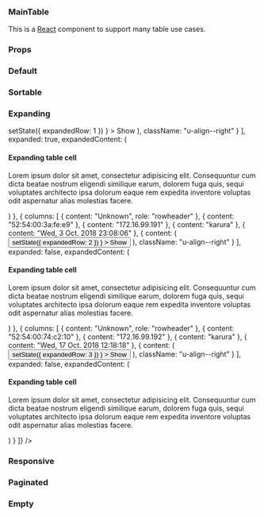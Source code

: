 
<Meta title="MainTable" component={MainTable} decorators={[withKnobs]} />

### MainTable

This is a [React](https://reactjs.org/) component to support many table use cases.

### Props

<Props of={MainTable} />

### Default

<Preview>
  <Story name="Default">
    <MainTable
      headers={[
        { content: null },
        { content: "Foundation Cloud" },
        { content: "Foundation Cloud Plus" }
      ]}
      rows={[
        {
          columns: [
            {
              content: "Expert delivery of an Ubuntu OpenStack cloud",
              role: "rowheader"
            },
            { content: "Reference architecture" },
            { content: "Custom architecture" }
          ]
        },
        {
          columns: [
            { content: "Workshop and training", role: "rowheader" },
            { content: "2-days" },
            { content: "4-days" }
          ]
        },
        {
          columns: [
            { content: "One-time price", role: "rowheader" },
            { content: "$75,000" },
            { content: "$150,000" }
          ]
        }
      ]}
    />
  </Story>
</Preview>

### Sortable

<Preview>
  <Story name="Sortable">
    <MainTable
      headers={[
        { content: "Status", sortKey: "status" },
        { content: "Cores", sortKey: "cores", className: "u-align--right" },
        { content: "RAM", sortKey: "ram", className: "u-align--right" },
        { content: "Disks", sortKey: "disks", className: "u-align--right" }
      ]}
      rows={[
        {
          columns: [
            { content: "Ready", role: "rowheader" },
            { content: 1, className: "u-align--right" },
            { content: "1 GiB", className: "u-align--right" },
            { content: 2, className: "u-align--right" }
          ],
          sortData: {
            status: "ready",
            cores: 2,
            ram: 1,
            disks: 2
          }
        },
        {
          columns: [
            { content: "Idle", role: "rowheader" },
            { content: 1, className: "u-align--right" },
            { content: "1 GiB", className: "u-align--right" },
            { content: 2, className: "u-align--right" }
          ],
          sortData: {
            status: "idle",
            cores: 1,
            ram: 1,
            disks: 2
          }
        },
        {
          columns: [
            { content: "Waiting", role: "rowheader" },
            { content: 8, className: "u-align--right" },
            { content: "3.9 GiB", className: "u-align--right" },
            { content: 3, className: "u-align--right" }
          ],
          sortData: {
            status: "waiting",
            cores: 8,
            ram: 3.9,
            disks: 3
          }
        }
      ]}
      sortable
    />
  </Story>
</Preview>

### Expanding

<Preview>
  <Story name="Expanding">
    <MainTable
      expanding
      headers={[
        { content: "Name" },
        { content: "Mac address" },
        { content: "IP" },
        { content: "Rack" },
        { content: "Last seen" },
        { content: "Actions", className: "u-align--right" }
      ]}
      rows={[
        {
          columns: [
            { content: "Unknown", role: "rowheader" },
            { content: "2c:44:fd:80:3f:25" },
            { content: "10.249.0.1" },
            { content: "karura" },
            { content: "Thu, 25 Oct. 2018 13:55:21" },
            {
              content: (
                <button
                  className="u-toggle"
                  onClick={() =>
                    setState({
                      expandedRow: 1
                    })
                  }
                >
                  Show
                </button>
              ),
              className: "u-align--right"
            }
          ],
          expanded: true,
          expandedContent: (
            <Row>
              <Col size="8">
                <h4>Expanding table cell</h4>
                <p>
                  Lorem ipsum dolor sit amet, consectetur adipisicing elit.
                  Consequuntur cum dicta beatae nostrum eligendi similique
                  earum, dolorem fuga quis, sequi voluptates architecto ipsa
                  dolorum eaque rem expedita inventore voluptas odit aspernatur
                  alias molestias facere.
                </p>
              </Col>
            </Row>
          )
        },
        {
          columns: [
            { content: "Unknown", role: "rowheader" },
            { content: "52:54:00:3a:fe:e9" },
            { content: "172.16.99.191" },
            { content: "karura" },
            { content: "Wed, 3 Oct. 2018 23:08:06" },
            {
              content: (
                <button
                  className="u-toggle"
                  onClick={() =>
                    setState({
                      expandedRow: 2
                    })
                  }
                >
                  Show
                </button>
              ),
              className: "u-align--right"
            }
          ],
          expanded: false,
          expandedContent: (
            <Row>
              <Col size="8">
                <h4>Expanding table cell</h4>
                <p>
                  Lorem ipsum dolor sit amet, consectetur adipisicing elit.
                  Consequuntur cum dicta beatae nostrum eligendi similique
                  earum, dolorem fuga quis, sequi voluptates architecto ipsa
                  dolorum eaque rem expedita inventore voluptas odit aspernatur
                  alias molestias facere.
                </p>
              </Col>
            </Row>
          )
        },
        {
          columns: [
            { content: "Unknown", role: "rowheader" },
            { content: "52:54:00:74:c2:10" },
            { content: "172.16.99.192" },
            { content: "karura" },
            { content: "Wed, 17 Oct. 2018 12:18:18" },
            {
              content: (
                <button
                  className="u-toggle"
                  onClick={() =>
                    setState({
                      expandedRow: 3
                    })
                  }
                >
                  Show
                </button>
              ),
              className: "u-align--right"
            }
          ],
          expanded: false,
          expandedContent: (
            <Row>
              <Col size="8">
                <h4>Expanding table cell</h4>
                <p>
                  Lorem ipsum dolor sit amet, consectetur adipisicing elit.
                  Consequuntur cum dicta beatae nostrum eligendi similique
                  earum, dolorem fuga quis, sequi voluptates architecto ipsa
                  dolorum eaque rem expedita inventore voluptas odit aspernatur
                  alias molestias facere.
                </p>
              </Col>
            </Row>
          )
        }
      ]}
    />
  </Story>
</Preview>

### Responsive

<Preview>
  <Story name="Responsive">
    <MainTable
      headers={[
        { content: "Name" },
        { content: "Users", className: "u-align--right" },
        { content: "Units", className: "u-align--right" }
      ]}
      rows={[
        {
          columns: [
            { content: "Ready", role: "rowheader", "aria-label": "Name" },
            { content: 1, "aria-label": "Users", className: "u-align--right" },
            {
              content: "1 GiB",
              "aria-label": "Units",
              className: "u-align--right"
            }
          ]
        },
        {
          columns: [
            { content: "Ready", role: "rowheader", "aria-label": "Name" },
            { content: 1, "aria-label": "Users", className: "u-align--right" },
            {
              content: "1 GiB",
              "aria-label": "Units",
              className: "u-align--right"
            }
          ]
        },
        {
          columns: [
            { content: "Ready", role: "rowheader", "aria-label": "Name" },
            { content: 1, "aria-label": "Users", className: "u-align--right" },
            {
              content: "1 GiB",
              "aria-label": "Units",
              className: "u-align--right"
            }
          ]
        }
      ]}
      responsive
    />
  </Story>
</Preview>

### Paginated

<Preview>
  <Story name="Paginated">
    <MainTable
      headers={[{ content: "Status" }, { content: "Cores" }]}
      paginate={5}
      rows={[
        { columns: [{ content: "Ready" }, { content: 1 }] },
        { columns: [{ content: "Idle" }, { content: 4 }] },
        { columns: [{ content: "Waiting" }, { content: 2 }] },
        { columns: [{ content: "Ready" }, { content: 1 }] },
        { columns: [{ content: "Idle" }, { content: 4 }] },
        { columns: [{ content: "Waiting" }, { content: 2 }] },
        { columns: [{ content: "Ready" }, { content: 1 }] },
        { columns: [{ content: "Idle" }, { content: 4 }] },
        { columns: [{ content: "Waiting" }, { content: 2 }] },
        { columns: [{ content: "Ready" }, { content: 1 }] },
        { columns: [{ content: "Idle" }, { content: 4 }] },
        { columns: [{ content: "Waiting" }, { content: 2 }] },
        { columns: [{ content: "Ready" }, { content: 1 }] },
        { columns: [{ content: "Idle" }, { content: 4 }] },
        { columns: [{ content: "Waiting" }, { content: 2 }] },
        { columns: [{ content: "Ready" }, { content: 1 }] },
        { columns: [{ content: "Idle" }, { content: 4 }] },
        { columns: [{ content: "Waiting" }, { content: 2 }] }
      ]}
    />
  </Story>
</Preview>

### Empty

<Preview>
  <Story name="Empty">
    <MainTable
      headers={[
        { content: "Plan" },
        { content: "Foundation Cloud" },
        { content: "Foundation Cloud Plus" }
      ]}
      rows={[]}
    />
  </Story>
</Preview>
